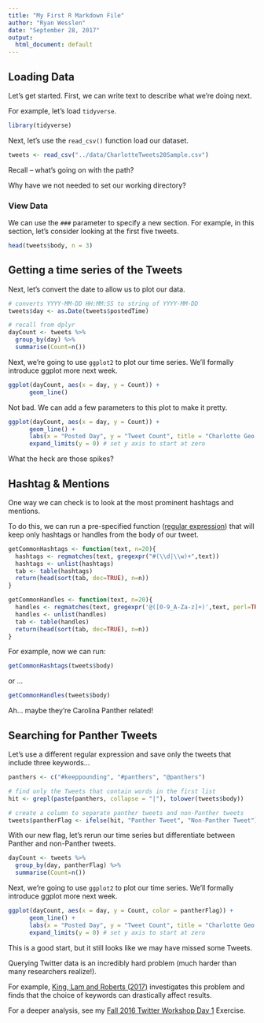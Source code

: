 ```yaml
---
title: "My First R Markdown File"
author: "Ryan Wesslen"
date: "September 28, 2017"
output:
  html_document: default
---
```


## Loading Data

Let's get started. First, we can write text to describe what we're doing next.

For example, let's load `tidyverse`.

```r
library(tidyverse)
```

Next, let's use the `read_csv()` function load our dataset.

```r
tweets <- read_csv("../data/CharlotteTweets20Sample.csv")
```

Recall -- what's going on with the path? 

Why have we not needed to set our working directory?

### View Data

We can use the `###` parameter to specify a new section. For example, in this section, let's consider looking at the first five tweets.

```r
head(tweets$body, n = 3)
```

## Getting a time series of the Tweets

Next, let's convert the date to allow us to plot our data.

```r
# converts YYYY-MM-DD HH:MM:SS to string of YYYY-MM-DD
tweets$day <- as.Date(tweets$postedTime)

# recall from dplyr
dayCount <- tweets %>%
  group_by(day) %>%
  summarise(Count=n())
```

Next, we're going to use `ggplot2` to plot our time series. We'll formally introduce ggplot more next week.

```r
ggplot(dayCount, aes(x = day, y = Count)) +
      geom_line() 
```

Not bad. We can add a few parameters to this plot to make it pretty.

```r
ggplot(dayCount, aes(x = day, y = Count)) +
      geom_line() +
      labs(x = "Posted Day", y = "Tweet Count", title = "Charlotte Geo Tweets per Day") +
      expand_limits(y = 0) # set y axis to start at zero
```

What the heck are those spikes?

## Hashtag & Mentions

One way we can check is to look at the most prominent hashtags and mentions.

To do this, we can run a pre-specified function ([regular expression](https://www.rstudio.com/wp-content/uploads/2016/09/RegExCheatsheet.pdf)) that will keep only hashtags or handles from the body of our tweet.

```r
getCommonHashtags <- function(text, n=20){
  hashtags <- regmatches(text, gregexpr("#(\\d|\\w)+",text))
  hashtags <- unlist(hashtags)
  tab <- table(hashtags)
  return(head(sort(tab, dec=TRUE), n=n))
}

getCommonHandles <- function(text, n=20){
  handles <- regmatches(text, gregexpr('@([0-9_A-Za-z]+)',text, perl=TRUE))
  handles <- unlist(handles)
  tab <- table(handles)
  return(head(sort(tab, dec=TRUE), n=n))
}
```

For example, now we can run:

```r
getCommonHashtags(tweets$body)
```

or ...

```r
getCommonHandles(tweets$body)
```

Ah... maybe they're Carolina Panther related!

## Searching for Panther Tweets

Let's use a different regular expression and save only the tweets that include three keywords...

```r
panthers <- c("#keeppounding", "#panthers", "@panthers")

# find only the Tweets that contain words in the first list
hit <- grepl(paste(panthers, collapse = "|"), tolower(tweets$body))

# create a column to separate panther tweets and non-Panther tweets
tweets$pantherFlag <- ifelse(hit, "Panther Tweet", "Non-Panther Tweet")
```

With our new flag, let's rerun our time series but differentiate between Panther and non-Panther tweets.

```r
dayCount <- tweets %>%
  group_by(day, pantherFlag) %>%
  summarise(Count=n())
```

Next, we're going to use `ggplot2` to plot our time series. We'll formally introduce ggplot more next week.

```r
ggplot(dayCount, aes(x = day, y = Count, color = pantherFlag)) +
      geom_line() +
      labs(x = "Posted Day", y = "Tweet Count", title = "Charlotte Geo Tweets per Day") +
      expand_limits(y = 0) # set y axis to start at zero 
```

This is a good start, but it still looks like we may have missed some Tweets.

Querying Twitter data is an incredibly hard problem (much harder than many researchers realize!).

For example, [King, Lam and Roberts (2017)](https://gking.harvard.edu/publications/computer-assisted-keyword-and-document-set-discovery-fromunstructured-text) investigates this problem and finds that the choice of keywords can drastically affect results.

For a deeper analysis, see my [Fall 2016 Twitter Workshop Day 1](https://cdn.rawgit.com/wesslen/fall-2016-pm-twitter-text/44b3a896/Day1/exercise1.html) Exercise.